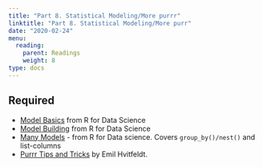 ```yaml
---
title: "Part 8. Statistical Modeling/More purrr"
linktitle: "Part 8. Statistical Modeling/More purr"
date: "2020-02-24"
menu:
  reading:
    parent: Readings
    weight: 8
type: docs
---
```


## Required

- [Model Basics](https://r4ds.had.co.nz/model-basics.html) from R for Data Science
- [Model Building](https://r4ds.had.co.nz/model-building.html) from R for Data Science
- [Many Models](https://r4ds.had.co.nz/many-models.html) - from R for Data science. Covers `group_by()/nest()` and list-columns
- [Purrr Tips and Tricks](https://www.hvitfeldt.me/blog/purrr-tips-and-tricks/) by Emil Hvitfeldt.
